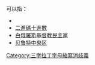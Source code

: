 '''{{PAGENAME}}'''可以指：

* {{le|浮力調整裝置|Buoyancy compensator (diving)}}
* [[二進碼十進數|二進碼十進數]]
* [[白俄羅斯基督教民主黨|白俄羅斯基督教民主黨]]
* [[贝鲁特中央区|贝鲁特中央区]]

{{disambig}}

[[Category:三字拉丁字母縮寫消歧義|Category:三字拉丁字母縮寫消歧義]]